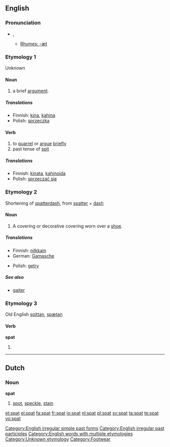 {{see|spät|spát|spať}}
==English==

===Pronunciation===
*{{IPA|/spæt/}}, {{SAMPA|/sp{t/}}
**[[Rhymes:English:-æt|Rhymes: -æt]]

===Etymology 1===
Unknown

====Noun====
{{en-noun}}

# a brief [[argument]].

=====Translations=====
* Finnish: [[kina]], [[kahina]]
* Polish: [[sprzeczka]] {{f}}
====Verb====
{{en-verb|spat|t|ed}}

# to [[quarrel]] or [[argue]] [[briefly]]
# past tense of [[spit]]

=====Translations=====
* Finnish: [[kinata]], [[kahinoida]]
* Polish: [[sprzeczać się]]

===Etymology 2===
Shortening of [[spatterdash]], from [[spatter]] + [[dash]]

====Noun====
{{en-noun}}

# A covering or decorative covering worn over a [[shoe]].

=====Translations=====
{{trans-top|covering or decorative covering worn over a shoe}}
* Finnish: [[nilkkain]]
* German: [[Gamasche]] {{f}}
{{trans-mid}}
* Polish: [[getry]]
{{trans-bottom}}

=====See also=====
*[[gaiter]]

===Etymology 3===
Old English [[spittan]], [[spætan]]

====Verb====
'''spat'''

# {{past of|[[spit]]}}

[[Category:English irregular simple past forms]]
[[Category:English irregular past participles]]
[[Category:English words with multiple etymologies]]
[[Category:Unknown etymology]]

----

==Dutch==

===Noun===
'''spat''' {{m}}

# [[spot]], [[speckle]], [[stain]]

[[Category:Footwear]]

[[et:spat]]
[[el:spat]]
[[fa:spat]]
[[fr:spat]]
[[io:spat]]
[[nl:spat]]
[[pl:spat]]
[[sv:spat]]
[[ta:spat]]
[[te:spat]]
[[vo:spat]]
